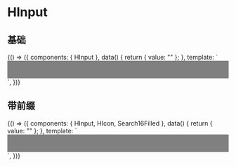 

<Meta title="HInput" component={HInput} name="HInput" argTypes={{}} />

# HInput

## 基础

<Canvas>
  <Story name="基础" parameters={{ layout: "fullscreen" }}>
    {() => ({
      components: { HInput },
      data() {
        return { value: "" };
      },
      template: `
<div style="padding:20px; background-color: gray;">
  <HInput v-model="value" placeholder="type something">
  </HInput>
</div>
`,
    })}
  </Story>
</Canvas>

## 带前缀

<Canvas>
  <Story name="带前缀" parameters={{ layout: "fullscreen" }}>
    {() => ({
      components: { HInput, HIcon, Search16Filled },
      data() {
        return { value: "" };
      },
      template: `
<div style="padding:20px; background-color: gray;">
  <HInput v-model="value" placeholder="type something">
    <template v-slot:prefix>
      <HIcon>
        <Search16Filled />
      </HIcon>
    </template>
  </HInput>
</div>
`,
    })}
  </Story>
</Canvas>
